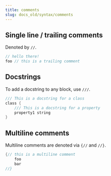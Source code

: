 ```yaml
---
title: comments
slug: docs_old/syntax/comments
---
```



## Single line / trailing comments

Denoted by `//`.

```rust
// hello there!
foo // this is a trailing comment
```

## Docstrings

To add a docstring to any block, use `///`.

```rust
/// This is a docstring for a class
class {
    /// This is a docstring for a property
    property1 string
}
```

## Multiline comments

Multiline comments are denoted via `{//` and `//}`.

```rust
{// this is a multiline comment
    foo
    bar
//}
```

